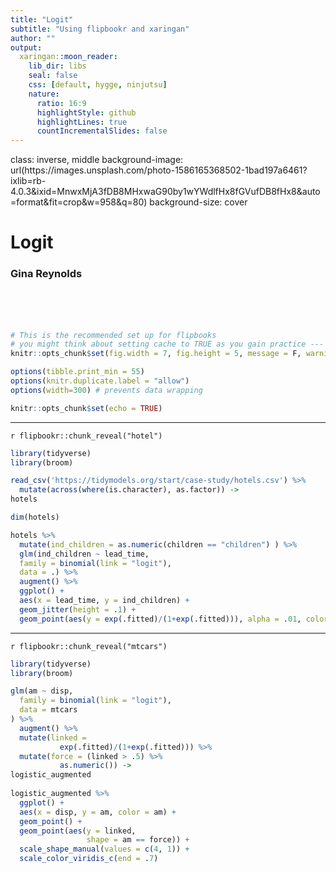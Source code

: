```yaml
---
title: "Logit"
subtitle: "Using flipbookr and xaringan"
author: ""
output:
  xaringan::moon_reader:
    lib_dir: libs
    seal: false
    css: [default, hygge, ninjutsu]
    nature:
      ratio: 16:9
      highlightStyle: github
      highlightLines: true
      countIncrementalSlides: false
---
```



class: inverse, middle
background-image: url(https://images.unsplash.com/photo-1586165368502-1bad197a6461?ixlib=rb-4.0.3&ixid=MnwxMjA3fDB8MHxwaG90by1wYWdlfHx8fGVufDB8fHx8&auto=format&fit=crop&w=958&q=80)
background-size: cover




# Logit

### Gina Reynolds

<br>
<br>
<br>

```r
# This is the recommended set up for flipbooks
# you might think about setting cache to TRUE as you gain practice --- building flipbooks from scratch can be time consuming
knitr::opts_chunk$set(fig.width = 7, fig.height = 5, message = F, warning = FALSE, comment = "", cache = T)

options(tibble.print_min = 55)
options(knitr.duplicate.label = "allow")
options(width=300) # prevents data wrapping
```

```r
knitr::opts_chunk$set(echo = TRUE)
```

---

`r flipbookr::chunk_reveal("hotel")`

```r
library(tidyverse)
library(broom)

read_csv('https://tidymodels.org/start/case-study/hotels.csv') %>%
  mutate(across(where(is.character), as.factor)) ->
hotels  

dim(hotels)

hotels %>% 
  mutate(ind_children = as.numeric(children == "children") ) %>% 
  glm(ind_children ~ lead_time, 
  family = binomial(link = "logit"),
  data = .) %>%
  augment() %>% 
  ggplot() + 
  aes(x = lead_time, y = ind_children) +
  geom_jitter(height = .1) + 
  geom_point(aes(y = exp(.fitted)/(1+exp(.fitted))), alpha = .01, color = "blue")
```

---

`r flipbookr::chunk_reveal("mtcars")`


```r
library(tidyverse)
library(broom)

glm(am ~ disp, 
  family = binomial(link = "logit"),
  data = mtcars
) %>%
  augment() %>% 
  mutate(linked = 
           exp(.fitted)/(1+exp(.fitted))) %>% 
  mutate(force = (linked > .5) %>% 
           as.numeric()) ->
logistic_augmented
  
logistic_augmented %>% 
  ggplot() + 
  aes(x = disp, y = am, color = am) +
  geom_point() + 
  geom_point(aes(y = linked, 
                 shape = am == force)) + 
  scale_shape_manual(values = c(4, 1)) + 
  scale_color_viridis_c(end = .7)
```
